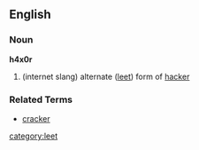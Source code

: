 ==English==
===Noun===
'''h4x0r'''
# (internet slang) alternate ([[leet]]) form of [[hacker]]

=== Related Terms ===
*[[cracker]]
[[category:leet]]